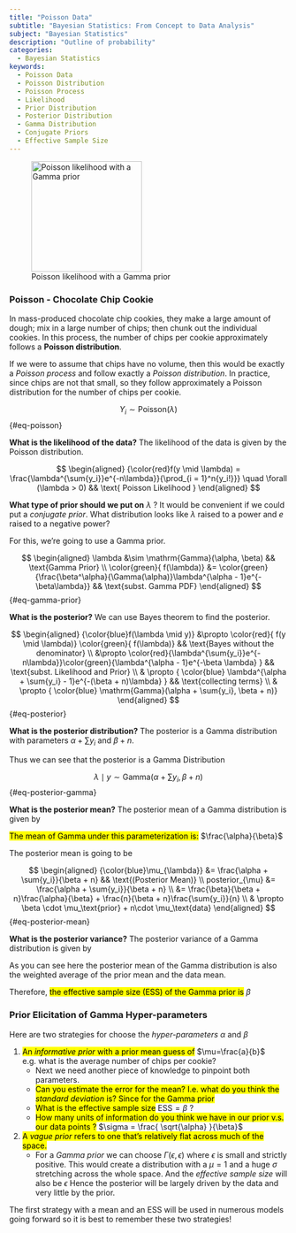 ```yaml
---
title: "Poisson Data"
subtitle: "Bayesian Statistics: From Concept to Data Analysis"
subject: "Bayesian Statistics"
description: "Outline of probability"
categories:
  - Bayesian Statistics
keywords:
  - Poisson Data
  - Poisson Distribution
  - Poisson Process
  - Likelihood
  - Prior Distribution
  - Posterior Distribution
  - Gamma Distribution
  - Conjugate Priors
  - Effective Sample Size
---
```


![Poisson likelihood with a Gamma prior](images/c1l08-ss-01-poisson-data.png){#fig-poisson-likelihood-gamma-prior .column-margin width="200px"}

::: {#exp-chocolate-chip}
### Poisson - Chocolate Chip Cookie


In mass-produced chocolate chip cookies, they make a large amount of dough; mix in a large number of chips; then chunk out the individual cookies. In this process, the number of chips per cookie approximately follows a **Poisson distribution**.

If we were to assume that chips have no volume, then this would be exactly a *Poisson process* and follow exactly a *Poisson distribution*. In practice, since chips are not that small, so they follow approximately a Poisson distribution for the number of chips per cookie.
:::

$$
Y_i \sim \mathrm{Poisson}(\lambda)
$$ {#eq-poisson}

[**What is the likelihood of the data?**]{.column-margin} The likelihood of the data is given by the Poisson distribution.

$$
\begin{aligned}
{\color{red}f(y \mid \lambda) = \frac{\lambda^{\sum{y_i}}e^{-n\lambda}}{\prod_{i = 1}^n{y_i!}}} \quad \forall (\lambda > 0) && \text{ Poisson Likelihood } 
\end{aligned}
$$

[**What type of prior should we put on** $\lambda$ ?]{.column-margin} It would be convenient if we could put a *conjugate prior*. What distribution looks like $\lambda$ raised to a power and $e$ raised to a negative power?

For this, we're going to use a Gamma prior.

$$
\begin{aligned} \lambda &\sim \mathrm{Gamma}(\alpha, \beta) && \text{Gamma Prior} \\ \color{green}{ f(\lambda)} &= \color{green}{\frac{\beta^\alpha}{\Gamma(\alpha)}\lambda^{\alpha - 1}e^{-\beta\lambda}} && \text{subst. Gamma PDF} \end{aligned}
$$ {#eq-gamma-prior}

[**What is the posterior?**]{.column-margin} We can use Bayes theorem to find the posterior.

$$
\begin{aligned} {\color{blue}f(\lambda \mid y)} &\propto \color{red}{ f(y \mid \lambda)} \color{green}{ f(\lambda)} && \text{Bayes without the denominator} \\ &\propto \color{red}{\lambda^{\sum{y_i}}e^{-n\lambda}}\color{green}{\lambda^{\alpha - 1}e^{-\beta \lambda} } && \text{subst. Likelihood and Prior} 
\\ & \propto { \color{blue} \lambda^{\alpha + \sum{y_i} - 1}e^{-(\beta + n)\lambda} } && \text{collecting terms}
\\ & \propto { \color{blue} \mathrm{Gamma}(\alpha + \sum{y_i}, \beta + n)}
\end{aligned} 
$$ {#eq-posterior}

[**What is the posterior distribution?**]{.column-margin} The posterior is a Gamma distribution with parameters $\alpha + \sum{y_i}$ and $\beta + n$.

Thus we can see that the posterior is a Gamma Distribution

$$
\lambda \mid y \sim \mathrm{Gamma}(\alpha + \sum{y_i}, \beta + n)
$$ {#eq-posterior-gamma}

[**What is the posterior mean?**]{.column-margin} The posterior mean of a Gamma distribution is given by

[The mean of Gamma under this parameterization is:]{.mark} $\frac{\alpha}{\beta}$

The posterior mean is going to be

$$
\begin{aligned}
{\color{blue}\mu_{\lambda}} &= \frac{\alpha + \sum{y_i}}{\beta + n} && \text{(Posterior Mean)} \\
posterior_{\mu} 
&= \frac{\alpha + \sum{y_i}}{\beta + n} \\
&= \frac{\beta}{\beta + n}\frac{\alpha}{\beta} + \frac{n}{\beta + n}\frac{\sum{y_i}}{n} \\
& \propto  \beta \cdot \mu_\text{prior} + n\cdot \mu_\text{data}
\end{aligned}
$$ {#eq-posterior-mean}

[**What is the posterior variance?**]{.column-margin} The posterior variance of a Gamma distribution is given by

As you can see here the posterior mean of the Gamma distribution is also the weighted average of the prior mean and the data mean.

Therefore, [the effective sample size (ESS) of the Gamma prior is]{.mark} $\beta$

::: {.callout-tip}
### Prior Elicitation of Gamma Hyper-parameters {#sec-prior-elicitation-of-gamma-hyper-parameters}

Here are two strategies for choose the *hyper-parameters* $\alpha$ and $\beta$

1.  [An *informative prior* with a prior mean guess of]{.mark} $\mu=\frac{a}{b}$ e.g. what is the average number of chips per cookie?
    -   Next we need another piece of knowledge to pinpoint both parameters.
    -   [Can you estimate the error for the mean? I.e. what do you think the *standard deviation* is? Since for the Gamma prior]{.mark}
    -   [What is the effective sample size]{.mark} $\text{ESS}=\beta$ ?
    -   [How many units of information do you think we have in our prior v.s. our data points ?]{.mark} $\sigma = \frac{ \sqrt{\alpha} }{\beta}$
2.  [A *vague prior* \index{vague prior} refers to one that's relatively flat across much of the space.]{.mark}
    -   For a *Gamma prior* we can choose $\Gamma(\epsilon, \epsilon)$ where $\epsilon$ is small and strictly positive. This would create a distribution with a $\mu = 1$ and a huge $\sigma$ stretching across the whole space. And the *effective sample size* will also be $\epsilon$ Hence the posterior will be largely driven by the data and very little by the prior.

:::

The first strategy with a mean and an ESS will be used in numerous models going forward so it is best to remember these two strategies!
